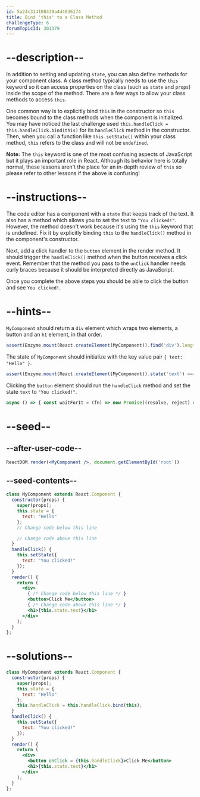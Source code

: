 ```yaml
---
id: 5a24c314108439a4d4036174
title: Bind 'this' to a Class Method
challengeType: 6
forumTopicId: 301379
---
```


# --description--

In addition to setting and updating `state`, you can also define methods for your component class. A class method typically needs to use the `this` keyword so it can access properties on the class (such as `state` and `props`) inside the scope of the method. There are a few ways to allow your class methods to access `this`.

One common way is to explicitly bind `this` in the constructor so `this` becomes bound to the class methods when the component is initialized. You may have noticed the last challenge used `this.handleClick = this.handleClick.bind(this)` for its `handleClick` method in the constructor. Then, when you call a function like `this.setState()` within your class method, `this` refers to the class and will not be `undefined`.

**Note:** The `this` keyword is one of the most confusing aspects of JavaScript but it plays an important role in React. Although its behavior here is totally normal, these lessons aren't the place for an in-depth review of `this` so please refer to other lessons if the above is confusing!

# --instructions--

The code editor has a component with a `state` that keeps track of the text. It also has a method which allows you to set the text to `"You clicked!"`. However, the method doesn't work because it's using the `this` keyword that is undefined. Fix it by explicitly binding `this` to the `handleClick()` method in the component's constructor.

Next, add a click handler to the `button` element in the render method. It should trigger the `handleClick()` method when the button receives a click event. Remember that the method you pass to the `onClick` handler needs curly braces because it should be interpreted directly as JavaScript.

Once you complete the above steps you should be able to click the button and see `You clicked!`.

# --hints--

`MyComponent` should return a `div` element which wraps two elements, a button and an `h1` element, in that order.

```js
assert(Enzyme.mount(React.createElement(MyComponent)).find('div').length === 1 && Enzyme.mount(React.createElement(MyComponent)).find('div').childAt(0).type() === 'button' && Enzyme.mount(React.createElement(MyComponent)).find('div').childAt(1).type() === 'h1');
```

The state of `MyComponent` should initialize with the key value pair `{ text: "Hello" }`.

```js
assert(Enzyme.mount(React.createElement(MyComponent)).state('text') === 'Hello');
```

Clicking the `button` element should run the `handleClick` method and set the state `text` to `"You clicked!"`.

```js
async () => { const waitForIt = (fn) => new Promise((resolve, reject) => setTimeout(() => resolve(fn()), 250)); const mockedComponent = Enzyme.mount(React.createElement(MyComponent)); const first = () => { mockedComponent.setState({ text: 'Hello' }); return waitForIt(() => mockedComponent.state('text')); }; const second = () => { mockedComponent.find('button').simulate('click'); return waitForIt(() => mockedComponent.state('text')); }; const firstValue = await first(); const secondValue = await second(); assert(firstValue === 'Hello' && secondValue === 'You clicked!'); };
```

# --seed--

## --after-user-code--

```jsx
ReactDOM.render(<MyComponent />, document.getElementById('root'))
```

## --seed-contents--

```jsx
class MyComponent extends React.Component {
  constructor(props) {
    super(props);
    this.state = {
      text: "Hello"
    };
    // Change code below this line

    // Change code above this line
  }
  handleClick() {
    this.setState({
      text: "You clicked!"
    });
  }
  render() {
    return (
      <div>
        { /* Change code below this line */ }
        <button>Click Me</button>
        { /* Change code above this line */ }
        <h1>{this.state.text}</h1>
      </div>
    );
  }
};
```

# --solutions--

```jsx
class MyComponent extends React.Component {
  constructor(props) {
    super(props);
    this.state = {
      text: "Hello"
    };
    this.handleClick = this.handleClick.bind(this);
  }
  handleClick() {
    this.setState({
      text: "You clicked!"
    });
  }
  render() {
    return (
      <div>
        <button onClick = {this.handleClick}>Click Me</button>
        <h1>{this.state.text}</h1>
      </div>
    );
  }
};
```
